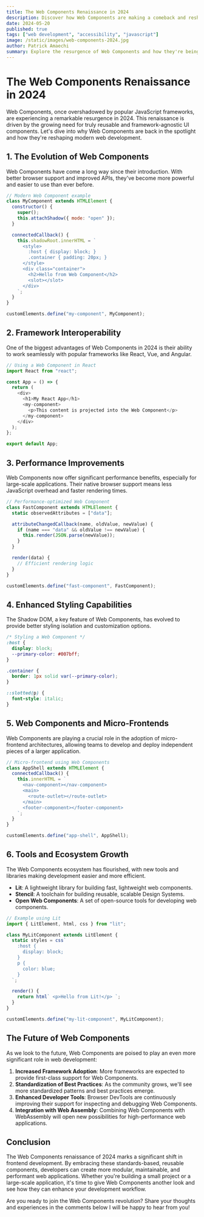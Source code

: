 ```yaml
---
title: The Web Components Renaissance in 2024
description: Discover how Web Components are making a comeback and reshaping modern web development
date: 2024-05-20
published: true
tags: ["web development", "accessibility", "javascript"]
image: /static/images/web-components-2024.jpg
author: Patrick Amaechi
summary: Explore the resurgence of Web Components and how they're being integrated with modern frameworks to create more modular and reusable UI elements.
---
```


# The Web Components Renaissance in 2024

Web Components, once overshadowed by popular JavaScript frameworks, are experiencing a remarkable resurgence in 2024. This renaissance is driven by the growing need for truly reusable and framework-agnostic UI components. Let's dive into why Web Components are back in the spotlight and how they're reshaping modern web development.

## 1. The Evolution of Web Components

Web Components have come a long way since their introduction. With better browser support and improved APIs, they've become more powerful and easier to use than ever before.

```javascript
// Modern Web Component example
class MyComponent extends HTMLElement {
  constructor() {
    super();
    this.attachShadow({ mode: "open" });
  }

  connectedCallback() {
    this.shadowRoot.innerHTML = `
      <style>
        :host { display: block; }
        .container { padding: 20px; }
      </style>
      <div class="container">
        <h2>Hello from Web Component</h2>
        <slot></slot>
      </div>
    `;
  }
}

customElements.define("my-component", MyComponent);
```

## 2. Framework Interoperability

One of the biggest advantages of Web Components in 2024 is their ability to work seamlessly with popular frameworks like React, Vue, and Angular.

```javascript
// Using a Web Component in React
import React from "react";

const App = () => {
  return (
    <div>
      <h1>My React App</h1>
      <my-component>
        <p>This content is projected into the Web Component</p>
      </my-component>
    </div>
  );
};

export default App;
```

## 3. Performance Improvements

Web Components now offer significant performance benefits, especially for large-scale applications. Their native browser support means less JavaScript overhead and faster rendering times.

```javascript
// Performance-optimized Web Component
class FastComponent extends HTMLElement {
  static observedAttributes = ["data"];

  attributeChangedCallback(name, oldValue, newValue) {
    if (name === "data" && oldValue !== newValue) {
      this.render(JSON.parse(newValue));
    }
  }

  render(data) {
    // Efficient rendering logic
  }
}

customElements.define("fast-component", FastComponent);
```

## 4. Enhanced Styling Capabilities

The Shadow DOM, a key feature of Web Components, has evolved to provide better styling isolation and customization options.

```css
/* Styling a Web Component */
:host {
  display: block;
  --primary-color: #007bff;
}

.container {
  border: 1px solid var(--primary-color);
}

::slotted(p) {
  font-style: italic;
}
```

## 5. Web Components and Micro-Frontends

Web Components are playing a crucial role in the adoption of micro-frontend architectures, allowing teams to develop and deploy independent pieces of a larger application.

```javascript
// Micro-frontend using Web Components
class AppShell extends HTMLElement {
  connectedCallback() {
    this.innerHTML = `
      <nav-component></nav-component>
      <main>
        <route-outlet></route-outlet>
      </main>
      <footer-component></footer-component>
    `;
  }
}

customElements.define("app-shell", AppShell);
```

## 6. Tools and Ecosystem Growth

The Web Components ecosystem has flourished, with new tools and libraries making development easier and more efficient.

- **Lit**: A lightweight library for building fast, lightweight web components.
- **Stencil**: A toolchain for building reusable, scalable Design Systems.
- **Open Web Components**: A set of open-source tools for developing web components.

```javascript
// Example using Lit
import { LitElement, html, css } from "lit";

class MyLitComponent extends LitElement {
  static styles = css`
    :host {
      display: block;
    }
    p {
      color: blue;
    }
  `;

  render() {
    return html` <p>Hello from Lit!</p> `;
  }
}

customElements.define("my-lit-component", MyLitComponent);
```

## The Future of Web Components

As we look to the future, Web Components are poised to play an even more significant role in web development:

1. **Increased Framework Adoption**: More frameworks are expected to provide first-class support for Web Components.
2. **Standardization of Best Practices**: As the community grows, we'll see more standardized patterns and best practices emerge.
3. **Enhanced Developer Tools**: Browser DevTools are continuously improving their support for inspecting and debugging Web Components.
4. **Integration with Web Assembly**: Combining Web Components with WebAssembly will open new possibilities for high-performance web applications.

## Conclusion

The Web Components renaissance of 2024 marks a significant shift in frontend development. By embracing these standards-based, reusable components, developers can create more modular, maintainable, and performant web applications. Whether you're building a small project or a large-scale application, it's time to give Web Components another look and see how they can enhance your development workflow.

Are you ready to join the Web Components revolution? Share your thoughts and experiences in the comments below I will be happy to hear from you!
